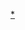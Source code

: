 {{Navbox
| name      = United States district and territorial courts
| title     = 美国联邦[[美国联邦地区法院|地区]]和[[美国联邦领地法院|领地]]法院
| listclass = hlist
| state     = {{{state<includeonly>|collapsed</includeonly>}}}
| above     = [[美国联邦地区和领地法院列表]]

| list1  = [[File:US Court of Appeals and District Court map.svg|center|550px]]

| group3 = [[美国联邦地区法院|地区法院]]
| list3  = 
* 阿拉巴马 ([[美国阿拉巴马北区联邦地区法院|北]]，[[美国阿拉巴马中区联邦地区法院|中]]，[[美国阿拉巴马南区联邦地区法院|南]])
* [[美国阿拉斯加联邦地区法院|阿拉斯加]]
* [[美国亚历桑那联邦地区法院|亚历桑那]]
* 阿肯色 ([[美国阿肯色东区联邦地区法院|东]]，[[美国阿肯色西区联邦地区法院|西]])
* 加利福尼亚 ([[美国加利福尼亚中区联邦地区法院|中]]，[[美国加利福尼亚东区联邦地区法院|东]]，[[美国加利福尼亚北区联邦地区法院|北]]，[[美国加利福尼亚南区联邦地区法院|南]])
* [[美国科罗拉多联邦地区法院|科罗拉多]]
* [[美国康涅狄格联邦地区法院|康涅狄格]]
* [[美国特拉华联邦地区法院|特拉华]]
* [[美国哥伦比亚特区联邦地区法院|哥伦比亚特区]]
* 佛罗里达 ([[美国佛罗里达北区联邦地区法院|北]]，[[美国佛罗里达中区联邦地区法院|中]]，[[美国佛罗里达南区联邦地区法院|南]])
* 乔治亚 ([[美国乔治亚北区联邦地区法院|北]]，[[美国乔治亚中区联邦地区法院|中]]，[[美国乔治亚南区联邦地区法院|南]])
* [[美国夏威夷联邦地区法院|夏威夷]]
* [[美国爱达荷联邦地区法院|爱达荷]]
* 伊利诺伊 ([[美国伊利诺伊北区联邦地区法院|北]]，[[美国伊利诺伊中区联邦地区法院|中]]，[[美国伊利诺伊南区联邦地区法院|南]])
* 印第安纳 ([[美国印第安纳北区联邦地区法院|北]]，[[美国印第安纳南区联邦地区法院|南]])
* 艾奥瓦 ([[美国艾奥瓦北区联邦地区法院|北]]，[[美国艾奥瓦南区联邦地区法院|南]])
* [[美国堪萨斯联邦地区法院|堪萨斯]]
* 肯塔基 ([[美国肯塔基东区联邦地区法院|东]]，[[美国肯塔基西区联邦地区法院|西]])
* 路易斯安那 ([[美国路易斯安那东区联邦地区法院|东]]，[[美国路易斯安那中区联邦地区法院|中]]，[[美国路易斯安那西区联邦地区法院|西]])
* [[美国缅因联邦地区法院|缅因]]
* [[美国马里兰联邦地区法院|马里兰]]
* [[美国马萨诸塞联邦地区法院|马萨诸塞]]
* 密歇根 ([[美国密歇根东区联邦地区法院|东]]，[[美国密歇根西区联邦地区法院|西]])
* [[美国明尼苏达联邦地区法院|明尼苏达]]
* 密西西比 ([[美国密西西比北区联邦地区法院|北]]，[[美国密西西比南区联邦地区法院|南]])
* 密苏里 ([[美国密苏里东区联邦地区法院|东]]，[[美国密苏里西区联邦地区法院|西]])
* [[美国蒙大拿联邦地区法院|蒙大拿]]
* [[美国内布拉斯加联邦地区法院|内布拉斯加]]
* [[美国内华达联邦地区法院|内华达]]
* [[美国新罕布什尔联邦地区法院|新罕布什尔]]
* [[美国新泽西联邦地区法院|新泽西]]
* [[美国新墨西哥联邦地区法院|新墨西哥]]
* 纽约 ([[美国纽约东区联邦地区法院|东]]，[[美国纽约北区联邦地区法院|北]]，[[美国纽约南区联邦地区法院|南]]，[[美国纽约西区联邦地区法院|西]])
* 北卡罗莱纳 ([[美国北卡罗莱纳东区联邦地区法院|东]]，[[美国北卡罗莱纳中区联邦地区法院|中]]，[[美国北卡罗莱纳西区联邦地区法院|西]])
* [[美国北达科他联邦地区法院|北达科他]]
* 俄亥俄 ([[美国俄亥俄北区联邦地区法院|北]]，[[美国俄亥俄南区联邦地区法院|南]])
* 俄克拉荷马 ([[美国俄克拉荷马东区联邦地区法院|东]]，[[美国俄克拉荷马北区联邦地区法院|北]]，[[美国俄克拉荷马西区联邦地区法院|西]])
* [[美国俄勒冈联邦地区法院|俄勒冈]]
* 宾夕法尼亚 ([[美国宾夕法尼亚东区联邦地区法院|东]]，[[美国宾夕法尼亚中区联邦地区法院|中]]，[[美国宾夕法尼亚西区联邦地区法院|西]])
* [[美国波多黎各联邦地区法院|波多黎各]]
* [[美国罗德岛联邦地区法院|罗德岛]]
* [[美国南卡罗莱纳联邦地区法院|南卡罗莱纳]]
* [[美国南达科他联邦地区法院|南达科他]]
* 田纳西 ([[美国田纳西东区联邦地区法院|东]]，[[美国田纳西中区联邦地区法院|中]]，[[美国田纳西西区联邦地区法院|西]])
* 德克萨斯 ([[美国德克萨斯东区联邦地区法院|东]]，[[美国德克萨斯北区联邦地区法院|北]]，[[美国德克萨斯南区联邦地区法院|南]]，[[美国德克萨斯西区联邦地区法院|西]])
* [[美国犹他联邦地区法院|犹他]]
* [[美国佛蒙特联邦地区法院|佛蒙特]]
* 弗吉尼亚 ([[美国弗吉尼亚东区联邦地区法院|东]]，[[美国弗吉尼亚西区联邦地区法院|西]])
* 华盛顿 ([[美国华盛顿东区联邦地区法院|东]]，[[美国华盛顿西区联邦地区法院|西]])
* 西弗吉尼亚 ([[美国西弗吉尼亚北区联邦地区法院|北]]，[[美国西弗吉尼亚南区联邦地区法院|南]])
* 威斯康辛 ([[美国威斯康辛东区联邦地区法院|东]]，[[美国威斯康辛西区联邦地区法院|西]])
* [[美国怀俄明联邦地区法院|怀俄明]]

| group4 = [[美国联邦领地法院|领地法院]]
| list4  = 
* [[关岛地区法院|关岛]]
* [[北马里亚纳群岛地区法院|北马里亚纳群岛]]
* [[维尔京群岛地区法院|维尔京群岛]]

| group5 = 已撤消法院
| list5  = 
* 前美国联邦地区法院
* [[美国奥尔良联邦地区法院]]
* [[美国波多马各联邦地区法院|波多马各]]
* [[美国伊利诺伊东区联邦地区法院|伊利诺伊东区]]
* [[美国巴拿马运河区联邦地区法院|巴拿马运河区]]
* [[上海美国法院]]
}}<noinclude>
{{collapsible option}}

[[Category:美国联邦地区法院|*]]
</noinclude>